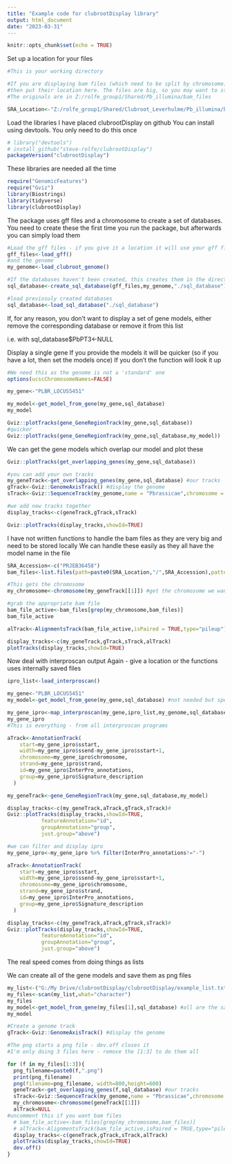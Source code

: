 ```yaml
---
title: "Example code for clubrootDisplay library"
output: html_document
date: "2023-03-31"
---
```


```r
knitr::opts_chunk$set(echo = TRUE)
```

Set up a location for your files

```R
#This is your working directory

#If you are displaying bam files (which need to be split by chromosome)
#then put their location here. The files are big, so you may want to store them locally
#The originals are in Z:/rolfe_group1/Shared/Pb_illumina/bam_files

SRA_Location<-"Z:/rolfe_group1/Shared/Clubroot_Leverhulme/Pb_illumina/bam_files"
```
Load the libraries
I have placed clubrootDisplay on github
You can install using devtools.
You only need to do this once

```R
# library("devtools")
# install_github("steve-rolfe/clubrootDisplay")
packageVersion("clubrootDisplay")
```

These libraries are needed all the time

```R
require("GenomicFeatures")
require("Gviz")
library(Biostrings)
library(tidyverse)
library(clubrootDisplay)
```
The package uses gff files and a chromosome to create a set of databases.
You need to create these the first time you run the package, but afterwards you can simply load them

```R
#Load the gff files - if you give it a location it will use your gff files - otherwise it uses the ones stored with the package
gff_files<-load_gff()
#and the genome
my_genome<-load_clubroot_genome()

#If the databases haven't been created, this creates them in the directory sql_database
sql_database<-create_sql_database(gff_files,my_genome,"./sql_database")

#load previosuly created databases
sql_database<-load_sql_database("./sql_database")
```
If, for any reason, you don't want to display a set of gene models,
either remove the corresponding database or remove it from this list

i.e. with
sql_database$PbPT3<-NULL

Display a single gene 
If you provide the models it will be quicker (so if you have a lot, then set the models once)
If you don't the function will look it up

```R
#We need this as the genome is not a 'standard' one
options(ucscChromosomeNames=FALSE)

my_gene<-"PLBR_LOCUS5451"

my_model<-get_model_from_gene(my_gene,sql_database)
my_model

Gviz::plotTracks(gene_GeneRegionTrack(my_gene,sql_database))
#quicker
Gviz::plotTracks(gene_GeneRegionTrack(my_gene,sql_database,my_model))
```

We can get the gene models which overlap our model and plot these

```R
Gviz::plotTracks(get_overlapping_genes(my_gene,sql_database))

#you can add your own tracks
my_geneTrack<-get_overlapping_genes(my_gene,sql_database) #our tracks
gTrack<-Gviz::GenomeAxisTrack() #display the genome
sTrack<-Gviz::SequenceTrack(my_genome,name = "Pbrassicae",chromosome = chromosome(my_geneTrack[[1]])) #and the sequence

#we add new tracks together
display_tracks<-c(geneTrack,gTrack,sTrack)

Gviz::plotTracks(display_tracks,showId=TRUE)

```

I have not written functions to handle the bam files as they are very big and need to be stored locally
We can handle these easily as they all have the model name in the file

```R
SRA_Accession<-c("PRJEB36458")
bam_files<-list.files(path=paste0(SRA_Location,"/",SRA_Accession),pattern="\\.1\\.bam$",full.names=TRUE)

#This gets the chromosome
my_chromosome<-chromosome(my_geneTrack[[1]]) #get the chromosome we want to display

#grab the appropriate bam file
bam_file_active<-bam_files[grep(my_chromosome,bam_files)]
bam_file_active

alTrack<-AlignmentsTrack(bam_file_active,isPaired = TRUE,type="pileup") #sashimi and coverage also allowed

display_tracks<-c(my_geneTrack,gTrack,sTrack,alTrack)
plotTracks(display_tracks,showId=TRUE)

```
Now deal with interproscan output
Again - give a location or the functions uses internally saved files

```R
ipro_list<-load_interproscan()

my_gene<-"PLBR_LOCUS5451"
my_model<-get_model_from_gene(my_gene,sql_database) #not needed but speeds things up

my_gene_ipro<-map_interproscan(my_gene,ipro_list,my_genome,sql_database,my_model)
my_gene_ipro
#This is everything - from all interproscan programs

aTrack<-AnnotationTrack(
    start=my_gene_ipro$sstart,
    width=my_gene_ipro$ssend-my_gene_ipro$sstart+1,
    chromosome=my_gene_ipro$chromosome,
    strand=my_gene_ipro$strand,
    id=my_gene_ipro$InterPro_annotations,
    group=my_gene_ipro$Signature_description
  )

my_geneTrack<-gene_GeneRegionTrack(my_gene,sql_database,my_model)

display_tracks<-c(my_geneTrack,aTrack,gTrack,sTrack)#
Gviz::plotTracks(display_tracks,showId=TRUE,
           featureAnnotation="id",
           groupAnnotation="group",
           just.group="above")

#we can filter and display ipro
my_gene_ipro<-my_gene_ipro %>% filter(InterPro_annotations!="-")

aTrack<-AnnotationTrack(
    start=my_gene_ipro$sstart,
    width=my_gene_ipro$ssend-my_gene_ipro$sstart+1,
    chromosome=my_gene_ipro$chromosome,
    strand=my_gene_ipro$strand,
    id=my_gene_ipro$InterPro_annotations,
    group=my_gene_ipro$Signature_description
  )

display_tracks<-c(my_geneTrack,aTrack,gTrack,sTrack)#
Gviz::plotTracks(display_tracks,showId=TRUE,
           featureAnnotation="id",
           groupAnnotation="group",
           just.group="above")

```

The real speed comes from doing things as lists

We can create all of the gene models and save them as png files

```R
my_list<-("G:/My Drive/clubrootDisplay/clubrootDisplay/example_list.txt")
my_files<-scan(my_list,what="character")
my_files
my_model<-get_model_from_gene(my_files[1],sql_database) #all are the same so get the model once 
my_model

#Create a genome track
gTrack<-Gviz::GenomeAxisTrack() #display the genome

#The png starts a png file - dev.off closes it
#I'm only doing 3 files here - remove the [1:3] to do them all

for (f in my_files[1:3]){
  png_filename=paste0(f,".png")
  print(png_filename)
  png(filename=png_filename, width=800,height=600)
  geneTrack<-get_overlapping_genes(f,sql_database) #our tracks
  sTrack<-Gviz::SequenceTrack(my_genome,name = "Pbrassicae",chromosome = chromosome(geneTrack[[1]])) #and the sequence
  my_chromosome<-chromosome(geneTrack[[1]])
  alTrack=NULL
#uncomment this if you want bam files 
  # bam_file_active<-bam_files[grep(my_chromosome,bam_files)]
  # alTrack<-AlignmentsTrack(bam_file_active,isPaired = TRUE,type="pileup") #sashimi and coverage also allowed
  display_tracks<-c(geneTrack,gTrack,sTrack,alTrack)
  plotTracks(display_tracks,showId=TRUE)
  dev.off()
}
```

